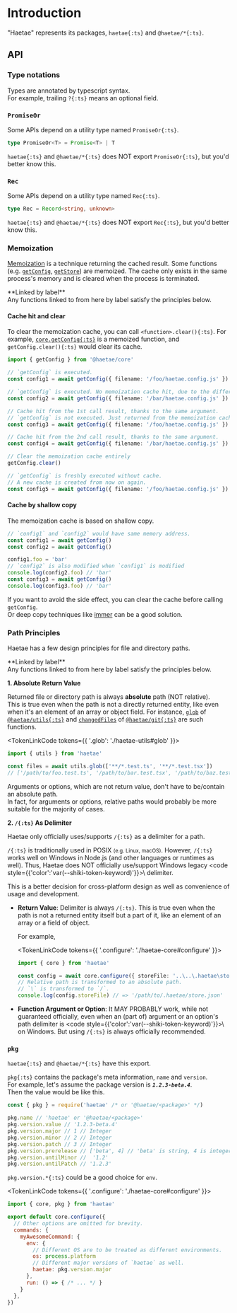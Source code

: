 

# Introduction

"Haetae" represents its packages, `haetae{:ts}` and `@haetae/*{:ts}`.

## API

### Type notations

Types are annotated by typescript syntax.<br/>
For example, trailing `?{:ts}` means an optional field.

### `PromiseOr`

Some APIs depend on a utility type named `PromiseOr{:ts}`.

```ts
type PromiseOr<T> = Promise<T> | T
```

`haetae{:ts}` and `@haetae/*{:ts}` does NOT export `PromiseOr{:ts}`, but you'd better know this.

### `Rec`

Some APIs depend on a utility type named `Rec{:ts}`.

```ts
type Rec = Record<string, unknown>
```

`haetae{:ts}` and `@haetae/*{:ts}` does NOT export `Rec{:ts}`, but you'd better know this.

### Memoization

[Memoization](https://en.wikipedia.org/wiki/Memoization) is a technique returning the cached result.
Some functions (e.g. [`getConfig`](./haetae-core#getconfig), [`getStore`](./haetae-core#getstore)) are memoized.
The cache only exists in the same process's memory and is cleared when the process is terminated.

<Callout>
**Linked by label**<br/>
Any functions linked to from here by <Memoized/> label satisfy the principles below.
</Callout>


#### Cache hit and clear

To clear the memoization cache, you can call `<function>.clear(){:ts}`.
For example, [`core.getConfig{:ts}`](./haetae-core#getconfig) is a memoized function, and `getConfig.clear(){:ts}` would clear its cache.

```ts
import { getConfig } from '@haetae/core'

// `getConfig` is executed.
const config1 = await getConfig({ filename: '/foo/haetae.config.js' })

// `getConfig` is executed. No memoization cache hit, due to the different argument.
const config2 = await getConfig({ filename: '/bar/haetae.config.js' })

// Cache hit from the 1st call result, thanks to the same argument.
// `getConfig` is not executed. Just returned from the memoization cache.
const config3 = await getConfig({ filename: '/foo/haetae.config.js' })

// Cache hit from the 2nd call result, thanks to the same argument.
const config4 = await getConfig({ filename: '/bar/haetae.config.js' })

// Clear the memoization cache entirely
getConfig.clear()

// `getConfig` is freshly executed without cache.
// A new cache is created from now on again.
const config5 = await getConfig({ filename: '/foo/haetae.config.js' })
```

#### Cache by shallow copy

The memoization cache is based on shallow copy.

```ts
// `config1` and `config2` would have same memory address.
const config1 = await getConfig()
const config2 = await getConfig()

config1.foo = 'bar'
// `config2` is also modified when `config1` is modified
console.log(config2.foo) // 'bar'
const config3 = await getConfig()
console.log(config3.foo) // 'bar'
```

If you want to avoid the side effect, you can clear the cache before calling `getConfig`.<br/>
Or deep copy techniques like [immer](https://github.com/immerjs/immer) can be a good solution.

### Path Principles

Haetae has a few design principles for file and directory paths.<br/>

<Callout>
**Linked by label**<br/>
Any functions linked to from here by <PathPrinciples/> label satisfy the principles below.
</Callout>

**1. Absolute Return Value**

Returned file or directory path is always **absolute** path (NOT relative).<br/>
This is true even when the path is not a directly returned entity, like even when it's an element of an array or object field.
For instance, [`glob`](./haetae-utils#glob) of [`@haetae/utils{:ts}`](./haetae-utils) and [`changedFiles`](./haetae-git#changedfiles) of [`@haetae/git{:ts}`](./haetae-git)
are such functions.

<TokenLinkCode tokens={{ '.glob': './haetae-utils#glob' }}>
```ts
import { utils } from 'haetae'

const files = await utils.glob(['**/*.test.ts', '**/*.test.tsx'])
// ['/path/to/foo.test.ts', '/path/to/bar.test.tsx', '/path/to/baz.test.tsx']
```
</TokenLinkCode>

Arguments or options, which are not return value, don't have to be/contain an absolute path.<br/>
In fact, for arguments or options, relative paths would probably be more suitable for the majority of cases.

**2. `/{:ts}` As Delimiter**

Haetae only officially uses/supports `/{:ts}` as a delimiter for a path.

`/{:ts}` is traditionally used in POSIX <small>(e.g. Linux, macOS)</small>.
However, `/{:ts}` works well on Windows in Node.js (and other languages or runtimes as well).
Thus, Haetae does NOT officially use/support Windows legacy <code style={{'color':'var(--shiki-token-keyword)'}}>\\</code> delimiter.

This is a better decision for cross-platform design as well as convenience of usage and development.

- **Return Value**: Delimiter is always `/{:ts}`.
This is true even when the path is not a returned entity itself but a part of it, like an element of an array or a field of object.

    For example,

    <TokenLinkCode tokens={{ '.configure': './haetae-core#configure' }}>
    ```ts
    import { core } from 'haetae'

    const config = await core.configure({ storeFile: '..\..\.haetae\store.json', /* ... */ })
    // Relative path is transformed to an absolute path.
    // `\` is transformed to `/`.
    console.log(config.storeFile) // => '/path/to/.haetae/store.json'
    ```
    </TokenLinkCode>

- **Function Argument or Option**: It MAY PROBABLY work, while not guaranteed officially, even when an (part of) argument or an option's path delimiter is <code style={{'color':'var(--shiki-token-keyword)'}}>\\</code> on Windows.
But using `/{:ts}` is always officially recommended.

### `pkg`

`haetae{:ts}` and `@haetae/*{:ts}` have this export.

`pkg{:ts}` contains the package's meta information, `name` and `version`.<br/>
For example, let's assume the package version is ***`1.2.3-beta.4`***.<br/>
Then the value would be like this.

```ts
const { pkg } = require('haetae' /* or '@haetae/<package>' */)

pkg.name // 'haetae' or '@haetae/<package>'
pkg.version.value // '1.2.3-beta.4'
pkg.version.major // 1 // Integer
pkg.version.minor // 2 // Integer
pkg.version.patch // 3 // Integer
pkg.version.prerelease // ['beta', 4] // 'beta' is string, 4 is integer
pkg.version.untilMinor //  '1.2'
pkg.version.untilPatch // '1.2.3'
```

`pkg.version.*{:ts}` could be a good choice for `env`.

<TokenLinkCode tokens={{ '.configure': './haetae-core#configure' }}>
```js filename="haetae.config.js"
import { core, pkg } from 'haetae'

export default core.configure({
  // Other options are omitted for brevity.
  commands: {
    myAwesomeCommand: {
      env: {
        // Different OS are to be treated as different environments.
        os: process.platform
        // Different major versions of `haetae` as well.
        haetae: pkg.version.major
      },
      run: () => { /* ... */ }
    }
  },
})
```
</TokenLinkCode>
